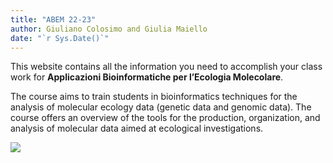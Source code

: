 ```yaml
---
title: "ABEM 22-23"
author: Giuliano Colosimo and Giulia Maiello
date: "`r Sys.Date()`"
---
```


This website contains all the information you need to accomplish your class work for **Applicazioni Bioinformatiche per l'Ecologia Molecolare**.

The course aims to train students in bioinformatics techniques for the analysis of molecular ecology data (genetic data and genomic data). The course offers an overview of the tools for the production, organization, and analysis of molecular data aimed at ecological investigations.


![](images/background.jpg){fig-alt="Nucleotidi"}